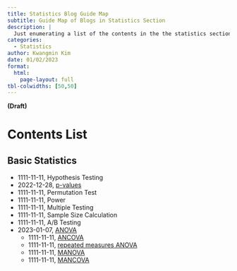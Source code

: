 ```yaml
---
title: Statistics Blog Guide Map
subtitle: Guide Map of Blogs in Statistics Section
description: |
  Just enumerating a list of the contents in the the statistics section 
categories:
  - Statistics
author: Kwangmin Kim
date: 01/02/2023
format: 
  html:
    page-layout: full
tbl-colwidths: [50,50]
---
```


**(Draft)**

# Contents List

## Basic Statistics

* 1111-11-11, Hypothesis Testing
* 2022-12-28, [p-values](../2022-12-08-P-value/index.qmd)
* 1111-11-11, Permutation Test
* 1111-11-11, Power
* 1111-11-11, Multiple Testing
* 1111-11-11, Sample Size Calculation
* 1111-11-11, A/B Testing
* 2023-01-07, [ANOVA](../2023-01-07-anova/index.qmd)
  * 1111-11-11, [ANCOVA](../2023-01-07-anova/index.qmd)
  * 1111-11-11, [repeated measures ANOVA](../2023-01-07-anova/index.qmd)
  * 1111-11-11, [MANOVA](../2023-01-07-anova/index.qmd)
  * 1111-11-11, [MANCOVA](../2023-01-07-anova/index.qmd)